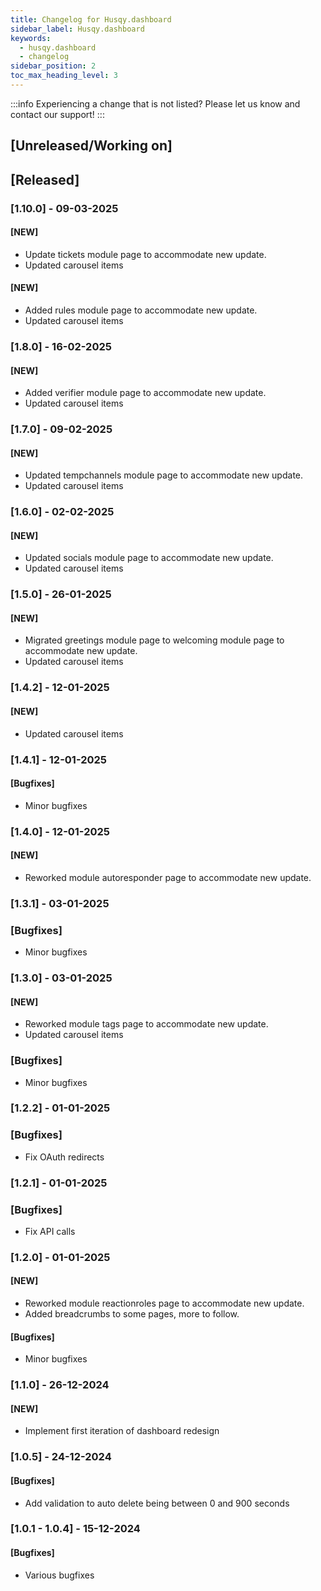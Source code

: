 ```yaml
---
title: Changelog for Husqy.dashboard
sidebar_label: Husqy.dashboard
keywords:
  - husqy.dashboard
  - changelog
sidebar_position: 2
toc_max_heading_level: 3
---
```


:::info
Experiencing a change that is not listed? Please let us know and contact our support!
:::

## [Unreleased/Working on]

## [Released]

### [1.10.0] - 09-03-2025

#### [NEW]

- Update tickets module page to accommodate new update.
- Updated carousel items

#### [NEW]

- Added rules module page to accommodate new update.
- Updated carousel items

### [1.8.0] - 16-02-2025

#### [NEW]

- Added verifier module page to accommodate new update.
- Updated carousel items

### [1.7.0] - 09-02-2025

#### [NEW]

- Updated tempchannels module page to accommodate new update.
- Updated carousel items

### [1.6.0] - 02-02-2025

#### [NEW]

- Updated socials module page to accommodate new update.
- Updated carousel items

### [1.5.0] - 26-01-2025

#### [NEW]

- Migrated greetings module page to welcoming module page to accommodate new update.
- Updated carousel items

### [1.4.2] - 12-01-2025

#### [NEW]

- Updated carousel items

### [1.4.1] - 12-01-2025

#### [Bugfixes]

- Minor bugfixes

### [1.4.0] - 12-01-2025

#### [NEW]

- Reworked module autoresponder page to accommodate new update.

### [1.3.1] - 03-01-2025

### [Bugfixes]

- Minor bugfixes

### [1.3.0] - 03-01-2025

#### [NEW]

- Reworked module tags page to accommodate new update.
- Updated carousel items

### [Bugfixes]

- Minor bugfixes

### [1.2.2] - 01-01-2025

### [Bugfixes]

- Fix OAuth redirects

### [1.2.1] - 01-01-2025

### [Bugfixes]

- Fix API calls

### [1.2.0] - 01-01-2025

#### [NEW]

- Reworked module reactionroles page to accommodate new update.
- Added breadcrumbs to some pages, more to follow.

#### [Bugfixes]

- Minor bugfixes

### [1.1.0] - 26-12-2024

#### [NEW]

- Implement first iteration of dashboard redesign

### [1.0.5] - 24-12-2024

#### [Bugfixes]

- Add validation to auto delete being between 0 and 900 seconds

### [1.0.1 - 1.0.4] - 15-12-2024

#### [Bugfixes]

- Various bugfixes
